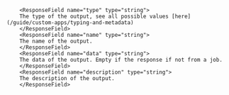 
        <ResponseField name="type" type="string">
        The type of the output, see all possible values [here](/guide/custom-apps/typing-and-metadata)
        </ResponseField>
        <ResponseField name="name" type="string">
        The name of the output.
        </ResponseField>
        <ResponseField name="data" type="string">
        The data of the output. Empty if the response if not from a job. 
        </ResponseField>
        <ResponseField name="description" type="string">
        The description of the output.
        </ResponseField>
